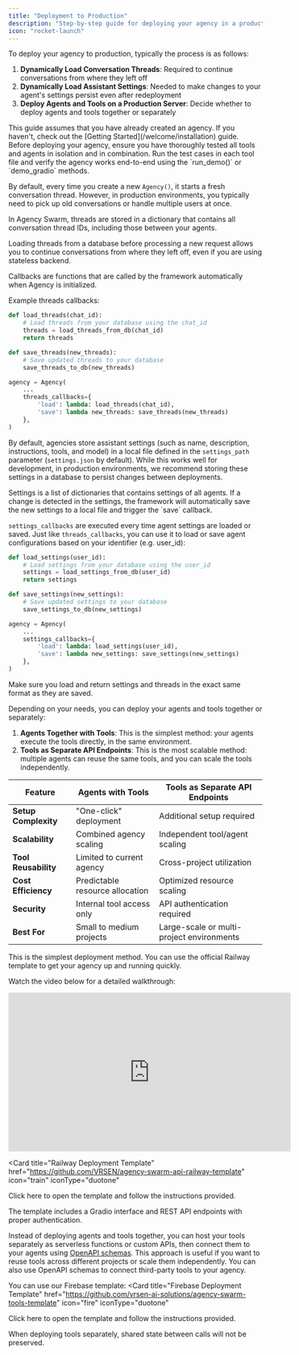 ```yaml
---
title: "Deployment to Production"
description: "Step-by-step guide for deploying your agency in a production environment."
icon: "rocket-launch"
---
```

To deploy your agency to production, typically the process is as follows:
1. **Dynamically Load Conversation Threads**: Required to continue conversations from where they left off
2. **Dynamically Load Assistant Settings**: Needed to make changes to your agent's settings persist even after redeployment
3. **Deploy Agents and Tools on a Production Server**: Decide whether to deploy agents and tools together or separately

<Note>
  This guide assumes that you have already created an agency. If you haven't, check out the [Getting Started](/welcome/installation) guide.
</Note>

<Warning>
  Before deploying your agency, ensure you have thoroughly tested all tools and agents in isolation and in combination. Run the test cases in each tool file and verify the agency works end-to-end using the `run_demo()` or `demo_gradio` methods.
</Warning>

<Steps>

<Step title="Step 1: Dynamically Load Conversation Threads" icon="message-dots">

By default, every time you create a new `Agency()`, it starts a fresh conversation thread. However, in production environments, you typically need to pick up old conversations or handle multiple users at once.

<Info>
In Agency Swarm, threads are stored in a dictionary that contains all conversation thread IDs, including those between your agents.
</Info>

Loading threads from a database before processing a new request allows you to continue conversations from where they left off, even if you are using stateless backend.

<Info>
Callbacks are functions that are called by the framework automatically when Agency is initialized.
</Info>

Example threads callbacks:

```python
def load_threads(chat_id):
    # Load threads from your database using the chat_id
    threads = load_threads_from_db(chat_id)
    return threads

def save_threads(new_threads):
    # Save updated threads to your database
    save_threads_to_db(new_threads)

agency = Agency(
    ...
    threads_callbacks={
        'load': lambda: load_threads(chat_id),
        'save': lambda new_threads: save_threads(new_threads)
    },
)
```

</Step>

<Step title="Step 2: Dynamically Load Assistant Settings" icon="gear">

By default, agencies store assistant settings (such as name, description, instructions, tools, and model) in a local file defined in the `settings_path` parameter (`settings.json` by default). While this works well for development, in production environments, we recommend storing these settings in a database to persist changes between deployments.

<Info>
Settings is a list of dictionaries that contains settings of all agents. If a change is detected in the settings, the framework will automatically save the new settings to a local file and trigger the `save` callback.
</Info>

`settings_callbacks` are executed every time agent settings are loaded or saved. Just like `threads_callbacks`, you can use it to load or save agent configurations based on your identifier (e.g. user_id):

```python
def load_settings(user_id):
    # Load settings from your database using the user_id
    settings = load_settings_from_db(user_id)
    return settings

def save_settings(new_settings):
    # Save updated settings to your database
    save_settings_to_db(new_settings)

agency = Agency(
    ...
    settings_callbacks={
        'load': lambda: load_settings(user_id),
        'save': lambda new_settings: save_settings(new_settings)
    },
)
```

<Note>
Make sure you load and return settings and threads in the exact same format as they are saved.
</Note>

</Step>


<Step title="Step 3: Deploying Agents and Tools on a Production Server" icon="rocket-launch">

Depending on your needs, you can deploy your agents and tools together or separately:
1. **Agents Together with Tools**: This is the simplest method: your agents execute the tools directly, in the same environment.
2. **Tools as Separate API Endpoints**: This is the most scalable method: multiple agents can reuse the same tools, and you can scale the tools independently.

<Accordion title="Comparison Table" defaultOpen={true}>

| Feature               | Agents with Tools                     | Tools as Separate API Endpoints          |
|-----------------------|----------------------------------------|-------------------------------------------|
| **Setup Complexity**  | "One-click" deployment       | Additional setup required          |
| **Scalability**       | Combined agency scaling               | Independent tool/agent scaling           |
| **Tool Reusability**  | Limited to current agency             | Cross-project utilization                 |
| **Cost Efficiency**   | Predictable resource allocation       | Optimized resource scaling                |
| **Security**          | Internal tool access only             | API authentication required           |
| **Best For**          | Small to medium projects              | Large-scale or multi-project environments |

</Accordion>

<Tabs>

<Tab title="Option 1: Agents and Tools Together" defaultOpen={true}>

This is the simplest deployment method. You can use the official Railway template to get your agency up and running quickly.

Watch the video below for a detailed walkthrough:
<iframe width="560" height="315" src="https://www.youtube.com/embed/53_e3lmk6Mo?si=kASCTtxfa6ljqGNy&amp;start=806" title="YouTube video player" frameborder="0" allow="accelerometer; autoplay; clipboard-write; encrypted-media; gyroscope; picture-in-picture; web-share" referrerpolicy="strict-origin-when-cross-origin" allowfullscreen></iframe>

<Card
  title="Railway Deployment Template"
  href="https://github.com/VRSEN/agency-swarm-api-railway-template"
  icon="train"
  iconType="duotone"
>
  Click here to open the template and follow the instructions provided.
</Card>

<Note>
  The template includes a Gradio interface and REST API endpoints with proper authentication.
</Note>

</Tab>

<Tab title="Option 2: Tools as Separate API Endpoints">

Instead of deploying agents and tools together, you can host your tools separately as serverless functions or custom APIs, then connect them to your agents using [OpenAPI schemas](/core-framework/tools/openapi-schemas). This approach is useful if you want to reuse tools across different projects or scale them independently. You can also use OpenAPI schemas to connect third-party tools to your agency.

You can use our Firebase template:
<Card
  title="Firebase Deployment Template"
  href="https://github.com/vrsen-ai-solutions/agency-swarm-tools-template"
  icon="fire"
  iconType="duotone"
>
  Click here to open the template and follow the instructions provided.
</Card>

<Note>
  When deploying tools separately, shared state between calls will not be preserved.
</Note>

</Tab>

</Tabs>

</Step>
</Steps>

